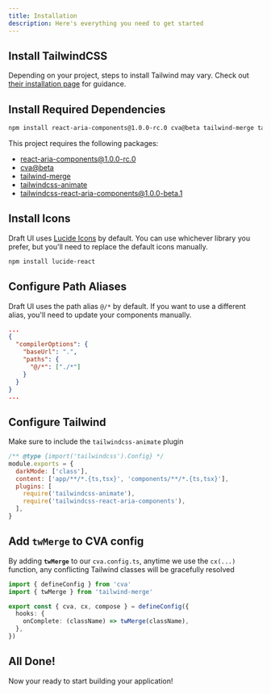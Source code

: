 ```yaml
---
title: Installation
description: Here's everything you need to get started
---
```


## Install TailwindCSS

Depending on your project, steps to install Tailwind may vary.
Check out [their installation page](https://tailwindcss.com/docs/installation/framework-guides) for guidance.

## Install Required Dependencies

```bash
npm install react-aria-components@1.0.0-rc.0 cva@beta tailwind-merge tailwindcss-animate tailwindcss-react-aria-components@1.0.0-beta.1
```

This project requires the following packages:

- [react-aria-components@1.0.0-rc.0](https://github.com/adobe/react-spectrum/tree/main/packages/react-aria-components)
- [cva@beta](https://github.com/joe-bell/cva)
- [tailwind-merge](https://github.com/dcastil/tailwind-merge)
- [tailwindcss-animate](https://github.com/jamiebuilds/tailwindcss-animate)
- [tailwindcss-react-aria-components@1.0.0-beta.1](https://github.com/adobe/react-spectrum/tree/main/packages/tailwindcss-react-aria-components)

## Install Icons

Draft UI uses [Lucide Icons](https://lucide.dev/guide/packages/lucide-react) by default. You can use whichever library you prefer, but
you'll need to replace the default icons manually.

```bash
npm install lucide-react
```

## Configure Path Aliases

Draft UI uses the path alias <code>@/\*</code> by default. If you
want to use a different alias, you&apos;ll need to update your
components manually.

```json {3-6} title="tsconfig.json"
...
{
  "compilerOptions": {
    "baseUrl": ".",
    "paths": {
      "@/*": ["./*"]
    }
  }
}
...
```

## Configure Tailwind

Make sure to include the <code>tailwindcss-animate</code> plugin

```js title="tailwind.config.js"
/** @type {import('tailwindcss').Config} */
module.exports = {
  darkMode: ['class'],
  content: ['app/**/*.{ts,tsx}', 'components/**/*.{ts,tsx}'],
  plugins: [
    require('tailwindcss-animate'),
    require('tailwindcss-react-aria-components'),
  ],
}
```

## Add `twMerge` to CVA config

By adding **`twMerge`** to our `cva.config.ts`, anytime we use the `cx(...)` function, any conflicting Tailwind classes will be gracefully resolved

```ts title="cva.config.ts"
import { defineConfig } from 'cva'
import { twMerge } from 'tailwind-merge'

export const { cva, cx, compose } = defineConfig({
  hooks: {
    onComplete: (className) => twMerge(className),
  },
})
```

## All Done!

Now your ready to start building your application!

